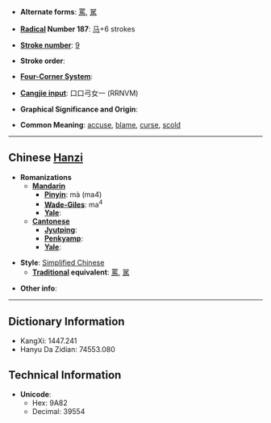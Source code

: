 * '''Alternate forms''': [[罵]], [[駡]]

* '''[[Wiktionary:Chinese radical index| Radical]] Number 187''': [[Wiktionary:Chinese radical index 马|马]]+6 strokes

* '''[[Wiktionary:Chinese total strokes index|Stroke number]]''': [[Wiktionary:Chinese total strokes index 9|9]]

* '''Stroke order''': 

* '''[[Wiktionary:Chinese four corner index|Four-Corner System]]''': 

* '''[[Wiktionary:Chinese Cangjie index|Cangjie input]]''': 口口弓女一 (RRNVM)

* '''Graphical Significance and Origin''': 

* '''Common Meaning''': [[accuse]], [[blame]], [[curse]], [[scold]]

----

== Chinese [[Hanzi]] ==

* '''Romanizations'''
** '''[[Mandarin]]'''
*** '''[[Pinyin]]''': mà (ma4)
*** '''[[Wade-Giles]]''': ma<sup>4</sup>
*** '''[[Yale]]''': 
** '''[[Cantonese]]'''
*** '''[[Jyutping]]''':
*** '''[[Penkyamp]]''': 
*** '''[[Yale]]''': 

* '''Style''': [[Simplified Chinese]] 
** '''[[Traditional Chinese|Traditional]] equivalent''': [[罵]], [[駡]]

* '''Other info''': 

----

== Dictionary Information ==

* KangXi: 1447.241
* Hanyu Da Zidian: 74553.080

== Technical Information ==

* '''Unicode''':
** Hex: 9A82
** Decimal: 39554